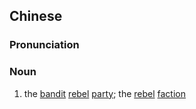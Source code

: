 {{also|贼党}}
==Chinese==
{{zh-forms|s=贼党}}

===Pronunciation===
{{zh-pron
|m=zéidǎng
|cat=n
}}

===Noun===
{{zh-noun}}

# {{lb|zh|literary}} the [[bandit]] [[rebel]] [[party]]; the [[rebel]] [[faction]]